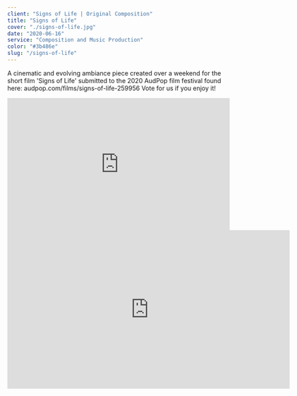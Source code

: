 ```yaml
---
client: "Signs of Life | Original Composition"
title: "Signs of Life"
cover: "./signs-of-life.jpg"
date: "2020-06-16"
service: "Composition and Music Production"
color: "#3b486e"
slug: "/signs-of-life"
---
```


A cinematic and evolving ambiance piece created over a weekend for the short film 'Signs of Life' submitted to the 2020 AudPop film festival found here: audpop.com/films/signs-of-life-259956
Vote for us if you enjoy it!

<iframe width="100%" height="300" scrolling="no" frameborder="no" allow="autoplay" src="https://w.soundcloud.com/player/?url=https%3A//api.soundcloud.com/tracks/828802975&color=%23ff5500&auto_play=true&hide_related=false&show_comments=true&show_user=true&show_reposts=false&show_teaser=true&visual=true"></iframe>

<iframe src="https://player.vimeo.com/video/429784356?h=e4a49f2899" width="640" height="360" frameborder="0" allow="autoplay; fullscreen; picture-in-picture" allowfullscreen></iframe>